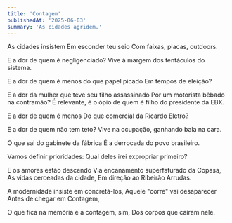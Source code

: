 ```yaml
---
title: 'Contagem'
publishedAt: '2025-06-03'
summary: 'As cidades agridem.'
---
```


As cidades insistem
Em esconder teu seio
Com faixas, placas, outdoors.

E a dor de quem é negligenciado?
Vive à margem dos tentáculos do sistema.

E a dor de quem é menos do que papel picado
Em tempos de eleição?

E a dor da mulher que teve seu filho assassinado
Por um motorista bêbado na contramão?
É relevante, é o ópio de quem é filho do presidente da EBX.

E a dor de quem é menos
Do que comercial da Ricardo Eletro?

E a dor de quem não tem teto?
Vive na ocupação, ganhando bala na cara.

O que sai do gabinete da fábrica
É a derrocada do povo brasileiro.

Vamos definir prioridades:
Qual deles irei expropriar primeiro?

E os amores estão descendo
Via encanamento superfaturado da Copasa,
As vidas cerceadas da cidade,
Em direção ao Ribeirão Arrudas.

A modernidade insiste em concretá-los,
Aquele "corre" vai desaparecer
Antes de chegar em Contagem,

O que fica na memória é a contagem, sim,
Dos corpos que caíram nele.